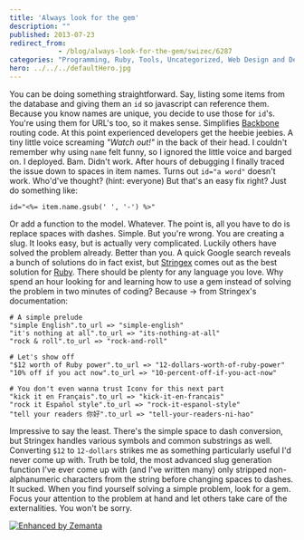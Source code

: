 ```yaml
---
title: 'Always look for the gem'
description: ""
published: 2013-07-23
redirect_from: 
            - /blog/always-look-for-the-gem/swizec/6287
categories: "Programming, Ruby, Tools, Uncategorized, Web Design and Development"
hero: ../../../defaultHero.jpg
---
```

You can be doing something straightforward. Say, listing some items from the database and giving them an `id` so javascript can reference them. Because you know names are unique, you decide to use those for `id`&#x27;s. You&#x27;re using them for URL&#x27;s too, so it makes sense. Simplifies [Backbone](http://backbonejs.org/) routing code. At this point experienced developers get the heebie jeebies. A tiny little voice screaming _&quot;Watch out!&quot;_ in the back of their head. I couldn&#x27;t remember why using `name` felt funny, so I ignored the little voice and barged on. I deployed. Bam. Didn&#x27;t work. After hours of debugging I finally traced the issue down to spaces in item names. Turns out `id="a word"` doesn&#x27;t work. Who&#x27;d&#x27;ve thought? (hint: everyone) But that&#x27;s an easy fix right? Just do something like:

```
id="<%= item.name.gsub(' ', '-') %>"
```

Or add a function to the model. Whatever. The point is, all you have to do is replace spaces with dashes. Simple. But you&#x27;re wrong. You are creating a slug. It looks easy, but is actually very complicated. Luckily others have solved the problem already. Better than you. A quick Google search reveals a bunch of solutions do in fact exist, but [Stringex](https://github.com/rsl/stringex) comes out as the best solution for [Ruby](http://www.ruby-lang.org/ "Ruby (programming language)"). There should be plenty for any language you love. Why spend an hour looking for and learning how to use a gem instead of solving the problem in two minutes of coding? Because -&gt; from Stringex&#x27;s documentation:

```
# A simple prelude
"simple English".to_url => "simple-english"
"it's nothing at all".to_url => "its-nothing-at-all"
"rock & roll".to_url => "rock-and-roll"

# Let's show off
"$12 worth of Ruby power".to_url => "12-dollars-worth-of-ruby-power"
"10% off if you act now".to_url => "10-percent-off-if-you-act-now"

# You don't even wanna trust Iconv for this next part
"kick it en Français".to_url => "kick-it-en-francais"
"rock it Español style".to_url => "rock-it-espanol-style"
"tell your readers 你好".to_url => "tell-your-readers-ni-hao"
```

Impressive to say the least. There&#x27;s the simple space to dash conversion, but Stringex handles various symbols and common substrings as well. Converting `$12` to `12-dollars` strikes me as something particularly useful I&#x27;d never come up with. Truth be told, the most advanced slug generation function I&#x27;ve ever come up with (and I&#x27;ve written many) only stripped non-alphanumeric characters from the string before changing spaces to dashes. It sucked. When you find yourself solving a simple problem, look for a gem. Focus your attention to the problem at hand and let others take care of the externalities. You won&#x27;t be sorry.

[![Enhanced by Zemanta](http://img.zemanta.com/zemified_e.png?x-id=08b189ad-699b-42e3-b0db-11bebd9babfd)](http://www.zemanta.com/?px "Enhanced by Zemanta")